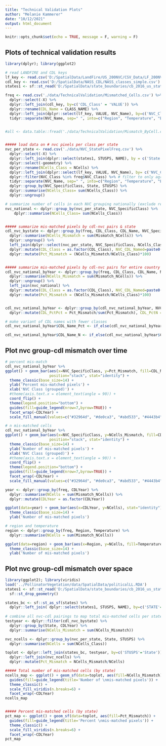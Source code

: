 ```yaml
---
title: "Technical Validation Plots"
author: "Melanie Kammerer"
date: "10/12/2021"
output: html_document
---
```


```r
knitr::opts_chunk$set(echo = TRUE, message = F, warning = F)
```

## Plots of technical validation results

```r
library(dplyr); library(ggplot2)

# read LANDFIRE and CDL keys
lf_key <- read.csv('D:/SpatialData/LandFire/US_200NVC/CSV_Data/LF_200NVC_05142020.csv')
cdl_key <- read.csv('D:/SpatialData/NASS_CDL/NASS_classes_simple.csv')
states1 <- sf::st_read('D:/SpatialData/state_boundaries/cb_2016_us_state_500k.shp') 

freq <- read.csv('./data/TechnicalValidation/Mismatched_Cells.csv') %>%
  dplyr::select(-X) %>%
  dplyr::left_join(cdl_key, by=c('CDL_Class' = 'VALUE')) %>%
  dplyr::rename(CDL_Name = CLASS_NAME) %>%
  dplyr::left_join(dplyr::select(lf_key, VALUE, NVC_Name), by=c('NVC_Class' = 'VALUE')) %>%
  tidyr::separate(NVC_Name, sep=" ", into=c("Region", "Temperature", "Biome", "NVC_SpecificClass"), remove=F, extra='merge')


#all <- data.table::fread('./data/TechnicalValidation/Mismatch_ByCell.csv') # this file is not updated from Atlas. # it is too large to version control. 


##### load data on # nvc pixels per class per state
nvc_per_state <- read.csv('./data/NVC_StatePixelFreq.csv') %>%
  dplyr::select(-X) %>%
  dplyr::left_join(dplyr::select(states1, STUSPS, NAME), by = c('State'='NAME')) %>%
  dplyr::select(-geometry) %>%
  dplyr::rename(NCells_Class = NCells) %>%
  dplyr::left_join(dplyr::select(lf_key, VALUE, NVC_Name), by= c('NVC_Class'= 'VALUE')) %>% # add landfire class names
  dplyr::filter(NVC_Class %in% freq$NVC_Class) %>% # filter to only agriculture classes
  tidyr::separate(NVC_Name, sep=" ", into=c("Region", "Temperature", "Biome", "NVC_SpecificClass"), remove=F, extra='merge') %>% # create grouped NVC name (removes east/west and warm/cool designations)
  dplyr::group_by(NVC_SpecificClass, State, STUSPS) %>%
  dplyr::summarise(NCells_Class= sum(NCells_Class)) %>%
  dplyr::ungroup()

# summarize number of cells in each NVC grouping nationally (exclude region and temperature)
nvc_national <- dplyr::group_by(nvc_per_state, NVC_SpecificClass) %>%
    dplyr::summarise(NCells_Class= sum(NCells_Class))


##### summarize mis-matched pixels by cdl-nvc pairs & state
cdl_nvc_bystate <- dplyr::group_by(freq, CDL_Class, CDL_Name, NVC_SpecificClass, CDLYear, State) %>%
  dplyr::summarise(NCells_Mismatch = sum(Mismatch_NCells)) %>%
  dplyr::ungroup() %>%
  left_join(dplyr::select(nvc_per_state, NVC_SpecificClass, NCells_Class, STUSPS), by=c('NVC_SpecificClass', 'State'='STUSPS')) %>%
  dplyr::mutate(CDL_Class = as.factor(CDL_Class), NVC_CDL_Named=paste0(NVC_SpecificClass, "_", CDL_Name)) %>%
  dplyr::mutate(Pct_Mismatch = (NCells_Mismatch/NCells_Class)*100)


##### summarize mis-matched pixels by cdl-nvc pairs for entire country
cdl_nvc_national_byYear <- dplyr::group_by(freq, CDL_Class, CDL_Name, NVC_SpecificClass, CDLYear) %>%
  dplyr::summarise(NCells_Mismatch = sum(Mismatch_NCells)) %>%
  dplyr::ungroup() %>%
  left_join(nvc_national) %>%
  dplyr::mutate(CDL_Class = as.factor(CDL_Class), NVC_CDL_Named=paste0(NVC_SpecificClass, "_", CDL_Name)) %>%
  dplyr::mutate(Pct_Mismatch = (NCells_Mismatch/NCells_Class)*100)


cdl_nvc_national_byYear <- dplyr::group_by(cdl_nvc_national_byYear, NVC_SpecificClass, CDLYear) %>%
  dplyr::mutate(CDL_PctPct = Pct_Mismatch/sum(Pct_Mismatch), CDL_PctN = NCells_Mismatch/sum(NCells_Mismatch))

# make variant of CDL names with fewer classes
cdl_nvc_national_byYear$CDL_Name_Pct <- if_else(cdl_nvc_national_byYear$CDL_PctPct < 0.1, 'Other', cdl_nvc_national_byYear$CDL_Name)

cdl_nvc_national_byYear$CDL_Name_N <- if_else(cdl_nvc_national_byYear$CDL_PctN < 0.1, 'Other', cdl_nvc_national_byYear$CDL_Name)
```

## Plot nvc group-cdl mismatch over time
```r
# percent mis-match
cdl_nvc_national_byYear %>%
ggplot() + geom_bar(aes(x=NVC_SpecificClass, y=Pct_Mismatch, fill=CDL_Name_Pct), 
                    position="stack", stat="identity") +
  theme_classic(base_size=14) +
  ylab('Percent mis-matched pixels') +
  xlab('NVC Class (grouped)') +
  #theme(axis.text.x = element_text(angle = 90)) +
  coord_flip() +
  theme(legend.position="bottom") +
  guides(fill=guide_legend(nrow=7,byrow=TRUE)) +
  facet_wrap(~CDLYear) +
  scale_fill_manual(values=c("#32964d", "#de0ca3", "#abd533", "#4443b4", "#38f0ac", "#0b5313", "#8dbcf9", "#304866", "#94e4ca", "#871550", "#6cf04d", "#6c3920", "#faa566", "#a51409", "#ebd469", "#5010c8", "#daa7e7", "#738a69", "#fd5925", "#ae56ff", "#5cb206", "#5826a6", "#14c197", "#fd048f", "#8bd0eb", "#20502e", "#09f54c", "#83366b", "#4289c0"), name='CDL Class')

# n mis-matched cells
cdl_nvc_national_byYear %>%
ggplot() + geom_bar(aes(x=NVC_SpecificClass, y=NCells_Mismatch, fill=CDL_Name_N), 
                    position="stack", stat="identity") +
  theme_classic(base_size=14) +
  ylab('Number of mis-matched pixels') +
  xlab('NVC Class (grouped)') +
  #theme(axis.text.x = element_text(angle = 90)) +
  coord_flip() +
  theme(legend.position="bottom") +
  guides(fill=guide_legend(nrow=7,byrow=TRUE)) +
  facet_wrap(~CDLYear) +
  scale_fill_manual(values=c("#32964d", "#de0ca3", "#abd533", "#4443b4", "#38f0ac", "#0b5313", "#8dbcf9", "#304866", "#94e4ca", "#871550", "#6cf04d", "#6c3920", "#faa566", "#a51409", "#ebd469", "#5010c8", "#daa7e7", "#738a69", "#fd5925", "#ae56ff", "#5cb206", "#5826a6", "#14c197", "#fd048f", "#8bd0eb", "#20502e", "#09f54c", "#83366b", "#4289c0"), name='CDL Class')
```

```r



year <- dplyr::group_by(freq, CDLYear) %>%
  dplyr::summarise(NCells = sum(Mismatch_NCells)) %>%
  dplyr::mutate(CDLYear = as.factor(CDLYear))

ggplot(data=year) + geom_bar(aes(x=CDLYear, y=NCells), stat="identity") +
  theme_classic(base_size=14) +
  ylab('Number of mis-matched pixels')

# region and temperature
region <- dplyr::group_by(freq, Region, Temperature) %>%
  dplyr::summarise(NCells = sum(Mismatch_NCells))

ggplot(data=region) + geom_bar(aes(x=Region, y=NCells, fill=Temperature), stat="identity") +
  theme_classic(base_size=14) +
  ylab('Number of mis-matched pixels')

```

## Plot nvc group-cdl mismatch over space
```r
library(ggplot2); library(viridis)
load('../PollinatorVegetation/data/SpatialData/politicalLL.RDA')
states1 <- sf::st_read('D:/SpatialData/state_boundaries/cb_2016_us_state_500k.shp') %>%
  sf::st_drop_geometry()

states_bc <- sf::st_as_sf(states) %>%
  dplyr::left_join( dplyr::select(states1, STUSPS, NAME), by=c('STATE'='NAME'))
  
# combine all nvc-cdl pairings to map total mis-matched cells per state
testyear <- dplyr::filter(cdl_nvc_bystate) %>%
  dplyr::group_by(State, CDLYear) %>%
  dplyr::summarise(NCells_Mismatch = sum(NCells_Mismatch))

nvc_ncells <- dplyr::group_by(nvc_per_state, State, STUSPS) %>%
  dplyr::summarise(NCells = sum(NCells_Class))

toplot <- dplyr::left_join(states_bc, testyear, by=c('STUSPS'='State')) %>%
  dplyr::left_join(nvc_ncells) %>%
  dplyr::mutate(Pct_Mismatch = NCells_Mismatch/NCells)

##### Total number of mis-matched cells (by state)
ncells_map <- ggplot() + geom_sf(data=toplot, aes(fill=NCells_Mismatch)) +  
  guides(fill=guide_legend(title='Number of \nmis-matched pixels')) +
  theme_classic() + 
  scale_fill_viridis(n.breaks=6) +
  facet_wrap(~CDLYear)
ncells_map


##### Percent mis-matched cells (by state)
pct_map <- ggplot() + geom_sf(data=toplot, aes(fill=Pct_Mismatch)) +  
  guides(fill=guide_legend(title='Percent \nmis-matched pixels')) +
  theme_classic() + 
  scale_fill_viridis(n.breaks=6) +
  facet_wrap(~CDLYear)
pct_map

```
